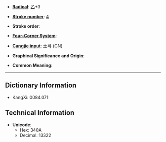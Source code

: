 * '''[[Wiktionary:Chinese radical index| Radical]]''': [[Wiktionary:Chinese radical index 乙|乙]]+3

* '''[[Wiktionary:Chinese total strokes index|Stroke number]]''': [[Wiktionary:Chinese total strokes index 4|4]]

* '''Stroke order''': 

* '''[[Wiktionary:Chinese four corner index|Four-Corner System]]''': 

* '''[[Wiktionary:Chinese Cangjie index|Cangjie input]]''': 土弓 (GN)

* '''Graphical Significance and Origin''': 

* '''Common Meaning''': 

----

== Dictionary Information ==

* KangXi: 0084.071

== Technical Information ==

* '''Unicode''':
** Hex: 340A
** Decimal: 13322